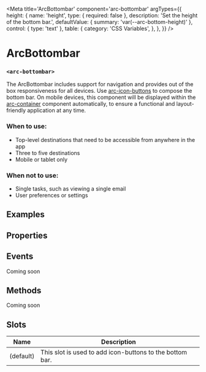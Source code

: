 
<Meta
title='ArcBottombar'
component='arc-bottombar'
argTypes={{
    height: {
        name: 'height',
        type: { required: false },
        description: 'Set the height of the bottom bar.',
        defaultValue: { summary: 'var(--arc-bottom-height)' },
        control: { type: 'text' },
        table: {
            category: 'CSS Variables',
        },
    },
}} />

# ArcBottombar
### `<arc-bottombar>`

The ArcBottombar includes support for navigation and provides out of the box responsiveness for all devices.
Use [arc-icon-buttons](?path=/story/arciconbutton--default) to compose the bottom bar.
On mobile devices, this component will be displayed within the [arc-container](?path=/story/arccontainer--container) component automatically,
to ensure a functional and layout-friendly application at any time.

### When to use:
* Top-level destinations that need to be accessible from anywhere in the app
* Three to five destinations
* Mobile or tablet only

### When not to use:
* Single tasks, such as viewing a single email
* User preferences or settings

## Examples
<Canvas>
  <Story name='Default' story={stories.Default} />
</Canvas>

## Properties
<ArgsTable story='Default' />

## Events
Coming soon

## Methods
Coming soon

## Slots

| Name         | Description                                               |
|--------------|-----------------------------------------------------------|
| (default)    | This slot is used to add icon-buttons to the bottom bar.  |
